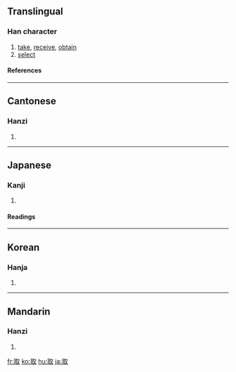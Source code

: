 ==Translingual==
===Han character===
{{Han char|rn=29|rad=又|as=06|sn=8|four=1714<sub>0</sub>|canj=尸十水 (SJE)|ids=⿰[[耳]][[又]]}}
# [[take]], [[receive]], [[obtain]]
# [[select]]
====References====
{{Han ref|kx=0166.040|dkj=03158|dj=0377.020|hdz=10395.010|uh=53D6|ud=21462|bh=A8FA|bd=43258}}
----

==Cantonese==
===Hanzi===
{{yue-hanzi|jyut=|y=cheui2}}
# {{defn|Cantonese}}
----
==Japanese==
===Kanji===
{{ja-kanji|grade=3|rs=又06}}
# {{defn|Japanese}} 
====Readings====
{{ja-readings|on=[[しゅ]] (shu)|kun=[[とる]] (toru)}}
----
==Korean==
===Hanja===
{{ko-hanja|hangeul=취|rv=chwi|mr=ch'wi}}
# {{defn|Korean}}
----
==Mandarin==
===Hanzi===
{{cmn-hanzi|pin=[[qū]] ([[qu1]])|wg=ch'ü<sup>1</sup>}}
# {{defn|Mandarin}}

[[fr:取]]
[[ko:取]]
[[hu:取]]
[[ja:取]]
